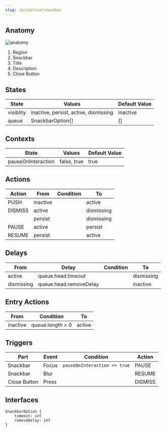 ```yaml
---
slug: /primitive/snackbar
---
```


## Anatomy

<Anatomy>![anatomy](./anatomy.png)</Anatomy>

1. Region
2. Snackbar
3. Title
4. Description
5. Close Button

## States

| State     | Values                                | Default Value |
| --------- | ------------------------------------- | ------------- |
| visiblity | inactive, persist, active, dismissing | inactive      |
| queue     | SnackbarOption[]                      | []            |

## Contexts

| State              | Values      | Default Value |
| ------------------ | ----------- | ------------- |
| pauseOnInteraction | false, true | true          |

## Actions

| Action  | From     | Condition | To         |
| ------- | -------- | --------- | ---------- |
| PUSH    | inactive |           | active     |
| DISMISS | active   |           | dismissing |
|         | persist  |           | dismissing |
| PAUSE   | active   |           | persist    |
| RESUME  | persist  |           | active     |

## Delays

| From       | Delay                  | Condition | To         |
| ---------- | ---------------------- | --------- | ---------- |
| active     | queue.head.timeout     |           | dismissing |
| dismissing | queue.head.removeDelay |           | inactive   |

## Entry Actions

| From     | Condition        | To     |
| -------- | ---------------- | ------ |
| inactive | queue.length > 0 | active |

## Triggers

| Part         | Event | Condition                    | Action  |
| ------------ | ----- | ---------------------------- | ------- |
| Snackbar     | Focus | `pauseOnInteraction == true` | PAUSE   |
| Snackbar     | Blur  |                              | RESUME  |
| Close Button | Press |                              | DISMISS |

## Interfaces

```
SnackbarOption {
    timeout: int
    removeDelay: int
}
```
